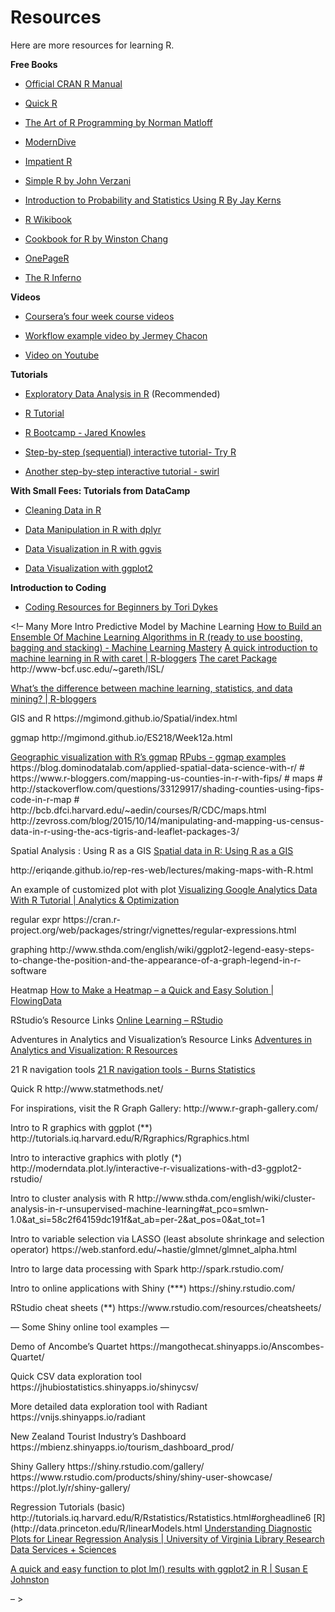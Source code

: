 # Resources {#resources}

Here are more resources for learning R. 

__Free Books__

* [Official CRAN R Manual](http://cran.r-project.org/doc/manuals/R-intro.pdf)

* [Quick R](http://www.statmethods.net/)

* [The Art of R Programming by  Norman Matloff](http://heather.cs.ucdavis.edu/~matloff/132/NSPpart.pdf)

* [ModernDive](https://ismayc.github.io/moderndiver-book/)

* [Impatient R](http://www.burns-stat.com/documents/tutorials/impatient-r/#keyobjects)

* [Simple R by John Verzani](http://cran.r-project.org/doc/contrib/Verzani-SimpleR.pdf)

* [Introduction to Probability and Statistics Using R  By Jay Kerns](http://ipsur.org/install.html)

* [R Wikibook](https://en.wikibooks.org/wiki/R_Programming)

* [Cookbook for R by Winston Chang](http://www.cookbook-r.com/)

* [OnePageR](https://togaware.com/onepager/)

* [The R Inferno](http://www.burns-stat.com/documents/books/the-r-inferno/)




__Videos__ 

* [Coursera’s four week course videos](http://blog.revolutionanalytics.com/2012/12/coursera-videos.html)

* [Workflow example video by Jermey Chacon](http://bitesizebio.com/webinar/20600/beginners-introduction-to-r-statistical-software/)

* [Video on Youtube](https://www.youtube.com/watch?v=cX532N_XLIs&list=PLqzoL9-eJTNBDdKgJgJzaQcY6OXmsXAHU)

__Tutorials__ 

* [Exploratory Data Analysis in R](http://mgimond.github.io/ES218/index.html) (Recommended)

* [R Tutorial](https://www.tutorialspoint.com/r/index.htm)

* [R Bootcamp - Jared Knowles](https://www.jaredknowles.com/r-bootcamp/)

* [Step-by-step (sequential) interactive tutorial- Try R](http://tryr.codeschool.com/)

* [Another step-by-step interactive tutorial - swirl](http://swirlstats.com/students.html)

__With Small Fees:  Tutorials from DataCamp__

* [Cleaning Data in R](https://www.datacamp.com/courses/cleaning-data-in-r)

* [Data Manipulation in R with dplyr](https://www.datacamp.com/courses/dplyr-data-manipulation-r-tutorial)

* [Data Visualization in R with ggvis](https://www.datacamp.com/courses/ggvis-data-visualization-r-tutorial)

* [Data Visualization with ggplot2](https://www.datacamp.com/courses/data-visualization-with-ggplot2-1)





__Introduction to Coding__ 

* [Coding Resources for Beginners by Tori Dykes](http://toridykes.com/blog/2015/10/25/coding-resources-for-beginners#.WMf84xCNooE)



<!-- 
Many More
Intro Predictive Model by Machine Learning 
[How to Build an Ensemble Of Machine Learning Algorithms in R (ready to use boosting, bagging and stacking) - Machine Learning Mastery](http://machinelearningmastery.com/machine-learning-ensembles-with-r/)
[A quick introduction to machine learning in R with caret | R-bloggers](https://www.r-bloggers.com/a-quick-introduction-to-machine-learning-in-r-with-caret/)
[The caret Package](http://topepo.github.io/caret/index.html)
http://www-bcf.usc.edu/~gareth/ISL/

[What’s the difference between machine learning, statistics, and data mining? | R-bloggers](https://www.r-bloggers.com/whats-the-difference-between-machine-learning-statistics-and-data-mining/)

GIS and R
https://mgimond.github.io/Spatial/index.html

ggmap
http://mgimond.github.io/ES218/Week12a.html

[Geographic visualization with R’s ggmap](https://blog.dominodatalab.com/geographic-visualization-with-rs-ggmaps/)
[RPubs - ggmap examples](https://rpubs.com/jiayiliu/ggmap_examples)
https://blog.dominodatalab.com/applied-spatial-data-science-with-r/
# https://www.r-bloggers.com/mapping-us-counties-in-r-with-fips/
# maps
# http://stackoverflow.com/questions/33129917/shading-counties-using-fips-code-in-r-map
# http://bcb.dfci.harvard.edu/~aedin/courses/R/CDC/maps.html
http://zevross.com/blog/2015/10/14/manipulating-and-mapping-us-census-data-in-r-using-the-acs-tigris-and-leaflet-packages-3/ 

Spatial Analysis : Using R as a GIS 
[Spatial data in R: Using R as a GIS](http://pakillo.github.io/R-GIS-tutorial/#intro)

http://eriqande.github.io/rep-res-web/lectures/making-maps-with-R.html


An example of customized plot with plot
[Visualizing Google Analytics Data With R Tutorial | Analytics & Optimization](http://online-behavior.com/analytics/r)

regular expr
https://cran.r-project.org/web/packages/stringr/vignettes/regular-expressions.html

graphing 
http://www.sthda.com/english/wiki/ggplot2-legend-easy-steps-to-change-the-position-and-the-appearance-of-a-graph-legend-in-r-software

Heatmap
[How to Make a Heatmap – a Quick and Easy Solution | FlowingData](http://flowingdata.com/2010/01/21/how-to-make-a-heatmap-a-quick-and-easy-solution/)

RStudio’s Resource Links
[Online Learning – RStudio](https://www.rstudio.com/online-learning/#R)

Adventures in Analytics and Visualization’s Resource Links
[Adventures in Analytics and Visualization: R Resources](http://www.analyticsandvisualization.com/p/r.html)

21 R navigation tools
[21 R navigation tools - Burns Statistics](http://www.burns-stat.com/r-navigation-tools/)




Quick R
http://www.statmethods.net/

For inspirations, visit the R Graph Gallery:
http://www.r-graph-gallery.com/



Intro to R graphics with ggplot  (**)
http://tutorials.iq.harvard.edu/R/Rgraphics/Rgraphics.html

Intro to interactive graphics with plotly (*)
http://moderndata.plot.ly/interactive-r-visualizations-with-d3-ggplot2-rstudio/

Intro to cluster analysis with R
http://www.sthda.com/english/wiki/cluster-analysis-in-r-unsupervised-machine-learning#at_pco=smlwn-1.0&at_si=58c2f64159dc191f&at_ab=per-2&at_pos=0&at_tot=1

Intro to variable selection via LASSO (least absolute shrinkage and selection operator)
https://web.stanford.edu/~hastie/glmnet/glmnet_alpha.html

Intro to large data processing with Spark
http://spark.rstudio.com/

Intro to online applications with Shiny (***)
https://shiny.rstudio.com/

RStudio cheat sheets (**)
https://www.rstudio.com/resources/cheatsheets/


--- Some Shiny online tool examples ---

Demo of Ancombe's Quartet
https://mangothecat.shinyapps.io/Anscombes-Quartet/

Quick CSV data exploration tool
https://jhubiostatistics.shinyapps.io/shinycsv/

More detailed data exploration tool with Radiant
https://vnijs.shinyapps.io/radiant

New Zealand Tourist Industry's Dashboard
https://mbienz.shinyapps.io/tourism_dashboard_prod/

Shiny Gallery
https://shiny.rstudio.com/gallery/
https://www.rstudio.com/products/shiny/shiny-user-showcase/
https://plot.ly/r/shiny-gallery/


Regression Tutorials (basic)
http://tutorials.iq.harvard.edu/R/Rstatistics/Rstatistics.html#orgheadline6
[R](http://data.princeton.edu/R/linearModels.html
[Understanding Diagnostic Plots for Linear Regression Analysis | University of Virginia Library Research Data Services + Sciences](http://data.library.virginia.edu/diagnostic-plots/) 

[A quick and easy function to plot lm() results with ggplot2 in R | Susan E Johnston](https://susanejohnston.wordpress.com/2012/08/09/a-quick-and-easy-function-to-plot-lm-results-in-r/)


-- >
